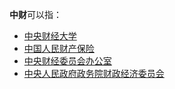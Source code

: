 '''中财'''可以指：

* [[中央财经大学|中央财经大学]]
* [[中国人民财产保险|中国人民财产保险]]
* [[中央财经委员会办公室|中央财经委员会办公室]]
* [[中央人民政府政务院财政经济委员会|中央人民政府政务院财政经济委员会]]

{{disambig|cat=二字组织机构消歧义}}